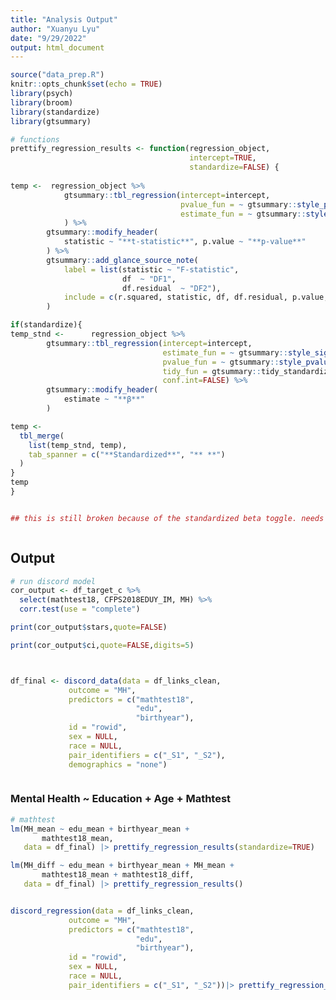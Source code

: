 ```yaml
---
title: "Analysis Output"
author: "Xuanyu Lyu"
date: "9/29/2022"
output: html_document
---
```


```r
source("data_prep.R")
knitr::opts_chunk$set(echo = TRUE)
library(psych)
library(broom)
library(standardize)
library(gtsummary)
```
```r
# functions
prettify_regression_results <- function(regression_object,
                                        intercept=TRUE,
                                        standardize=FALSE) {
										
temp <-  regression_object %>%
            gtsummary::tbl_regression(intercept=intercept, 
                                      pvalue_fun = ~ gtsummary::style_pvalue(.x, digits = 3),
                                      estimate_fun = ~ gtsummary::style_sigfig(.x, digits = 3)
            ) %>%
        gtsummary::modify_header(
            statistic ~ "**t-statistic**", p.value ~ "**p-value**"
        ) %>%
        gtsummary::add_glance_source_note(
            label = list(statistic ~ "F-statistic",
                         df  ~ "DF1",
                         df.residual  ~ "DF2"),
            include = c(r.squared, statistic, df, df.residual, p.value, nobs)
        )

if(standardize){
temp_stnd <-      regression_object %>%
        gtsummary::tbl_regression(intercept=intercept, 
                                  estimate_fun = ~ gtsummary::style_sigfig(.x, digits = 3),
                                  pvalue_fun = ~ gtsummary::style_pvalue(.x, digits = 3),
                                  tidy_fun = gtsummary::tidy_standardize,
								  conf.int=FALSE) %>%
        gtsummary::modify_header(
            estimate ~ "**β**"
        ) 

temp <-
  tbl_merge(
    list(temp_stnd, temp),
    tab_spanner = c("**Standardized**", "** **")
  )
}
temp  
}


## this is still broken because of the standardized beta toggle. needs to be fixed!!!! it doesn't include p-values



```

## Output


```r
# run discord model
cor_output <- df_target_c %>%
  select(mathtest18, CFPS2018EDUY_IM, MH) %>%
  corr.test(use = "complete")

print(cor_output$stars,quote=FALSE)

print(cor_output$ci,quote=FALSE,digits=5)



df_final <- discord_data(data = df_links_clean,
             outcome = "MH",
             predictors = c("mathtest18",
                            "edu",
                            "birthyear"),
             id = "rowid",
             sex = NULL,
             race = NULL,
             pair_identifiers = c("_S1", "_S2"),
             demographics = "none")



```

### Mental Health ~ Education + Age + Mathtest

```r
# mathtest 
lm(MH_mean ~ edu_mean + birthyear_mean + 
       mathtest18_mean,
   data = df_final) |> prettify_regression_results(standardize=TRUE)

lm(MH_diff ~ edu_mean + birthyear_mean + MH_mean + 
       mathtest18_mean + mathtest18_diff,
   data = df_final) |> prettify_regression_results()


discord_regression(data = df_links_clean,
             outcome = "MH",
             predictors = c("mathtest18",
                            "edu",
                            "birthyear"),
             id = "rowid",
             sex = NULL,
             race = NULL,
             pair_identifiers = c("_S1", "_S2"))|> prettify_regression_results()
```


